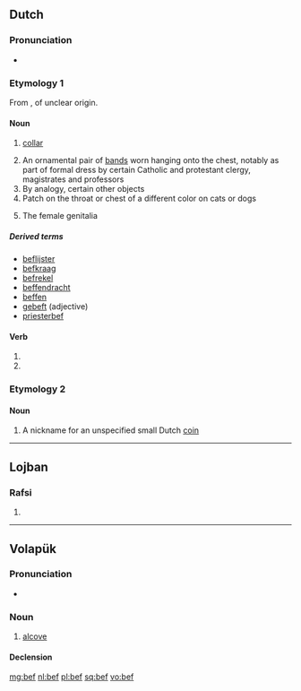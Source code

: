 {{also|BEF|B.E.F.|B. E. F.}}
==Dutch==

===Pronunciation===
* {{rhymes|ɛf|lang=nl}}

===Etymology 1===
From {{inh|nl|dum|beffe||cap, collar}}, of unclear origin.

====Noun====
{{nl-noun|f|-en|befje}}

# {{label|nl|archaic}} [[collar]]
# An ornamental pair of [[band]]s worn hanging onto the chest, notably as part of formal dress by certain Catholic and protestant clergy, magistrates and professors
# By analogy, certain other objects
# Patch on the throat or chest of a different color on cats or dogs
# {{label|nl|slang}} The female genitalia

=====Derived terms=====
* [[beflijster]] {{g|m}}
* [[befkraag]]
* [[befrekel]] {{g|m}}
* [[beffendracht]]
* [[beffen]]
* [[gebeft]] (adjective)
* [[priesterbef]]

====Verb====
{{nl-verb-form}}

# {{nl-verb form of|p=1|n=sg|t=pres|m=ind|beffen}}
# {{nl-verb form of|m=imp|beffen}}

===Etymology 2===

====Noun====
{{nl-noun|f|-en|befje}}

# A nickname for an unspecified small Dutch [[coin]]

----

==Lojban==

===Rafsi===
{{jbo-rafsi}}

# {{jbo-rafsi of|betfu}}

----

==Volapük==

===Pronunciation===
* {{IPA|/bef/|lang=vo}}

===Noun===
{{vo-noun}}

# [[alcove]]

====Declension====
{{vo-decl-noun}}

[[mg:bef]]
[[nl:bef]]
[[pl:bef]]
[[sq:bef]]
[[vo:bef]]